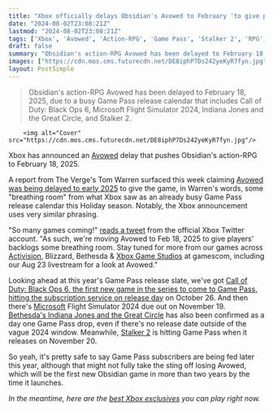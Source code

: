```yaml
---
title: "Xbox officially delays Obsidian's Avowed to February 'to give players' backlogs some breathing room'"
date: "2024-08-02T23:08:21Z"
lastmod: "2024-08-02T23:08:21Z"
tags: ['Xbox', 'Avowed', 'Action-RPG', 'Game Pass', 'Stalker 2', 'RPG', 'Xbox Game Studios', 'Call of Duty: Black Ops 6', 'Microsoft Flight Simulator 2024', 'Indiana Jones and the Great Circle', 'Bethesda', 'Stalker 2']
draft: false
summary: "Obsidian's action-RPG Avowed has been delayed to February 18, 2025, due to a busy Game Pass release calendar that includes Call of Duty: Black Ops 6, Microsoft Flight Simulator 2024, Indiana Jones and the Great Circle, and Stalker 2."
images: ["https://cdn.mos.cms.futurecdn.net/DE8iphP7Ds242yeKyR7fyn.jpg"]
layout: PostSimple
---
```

> Obsidian's action-RPG Avowed has been delayed to February 18, 2025, due to a busy Game Pass release calendar that includes Call of Duty: Black Ops 6, Microsoft Flight Simulator 2024, Indiana Jones and the Great Circle, and Stalker 2.


        <img alt="Cover" src="https://cdn.mos.cms.futurecdn.net/DE8iphP7Ds242yeKyR7fyn.jpg"/>
        
Xbox has announced an [Avowed](https://www.gamesradar.com/avowed-guide/) delay that pushes Obsidian's action-RPG to February 18, 2025.

A report from The Verge's Tom Warren surfaced this week claiming [Avowed was being delayed to early 2025](https://www.gamesradar.com/games/rpg/avowed-reportedly-delayed-to-early-2025-as-xbox-moves-the-obsidian-rpg-out-of-the-way-of-stalker-2/) to give the game, in Warren's words, some "breathing room" from what Xbox saw as an already busy Game Pass release calendar this Holiday season. Notably, the Xbox announcement uses very similar phrasing.

"So many games coming!" [reads a tweet](https://x.com/Xbox/status/1819495487155982486) from the official Xbox Twitter account. "As such, we're moving Avowed to Feb 18, 2025 to give players' backlogs some breathing room. Stay tuned for more from our games across [Activision](https://www.gamesradar.com/tag/activision/), Blizzard, Bethesda & [Xbox Game Studios](https://www.gamesradar.com/tag/xbox-game-studios/) at gamescom, including our Aug 23 livestream for a look at Avowed."

Looking ahead at this year's Game Pass release slate, we've got [Call of Duty: Black Ops 6, the first new game in the series to come to Game Pass, hitting the subscription service on release day](https://www.gamesradar.com/games/call-of-duty/xbox-accidentally-announces-call-of-duty-black-ops-6-is-coming-to-xbox-game-pass-on-day-one/) on October 26. And then there's [Microsoft](https://www.gamesradar.com/tag/microsoft/) Flight Simulator 2024 due out on November 19. [Bethesda's Indiana Jones and the Great Circle](https://www.gamesradar.com/indiana-jones-game-bethesda-guide/) has also been confirmed as a day one Game Pass drop, even if there's no release date outside of the vague 2024 window. Meanwhile, [Stalker 2](https://www.gamesradar.com/stalker-2-guide/) is hitting Game Pass when it releases on November 20.

So yeah, it's pretty safe to say Game Pass subscribers are being fed later this year, although that might not fully take the sting off losing Avowed, which will be the first new Obsidian game in more than two years by the time it launches.

*In the meantime, here are the *[<em>best Xbox exclusives</em>](https://www.gamesradar.com/xbox-exclusives/)* you can play right now.*
        